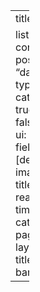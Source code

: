 ---
title: "Blog"

listing:
  contents: posts
  sort: "date desc"
  type: default
  categories: true
  sort-ui: false
  filter-ui: false
  fields: [description, image, date, title, author, reading-time, categories]
page-layout: full
title-block-banner: true
---